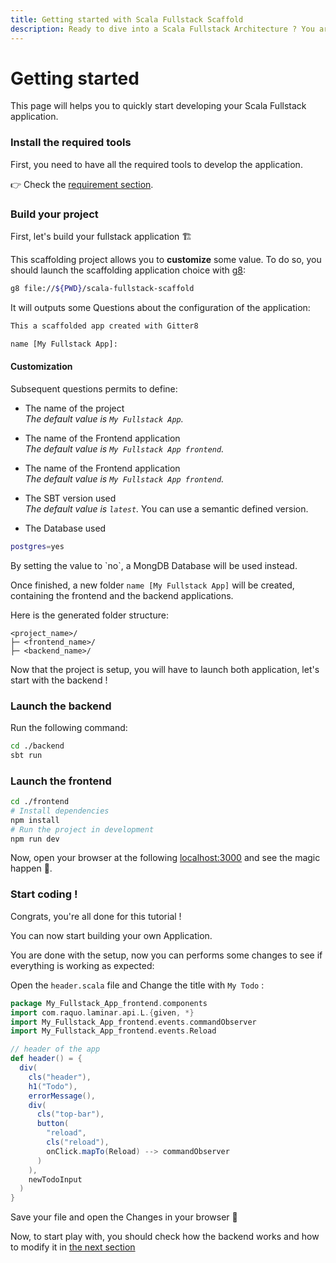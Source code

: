 ```yaml
---
title: Getting started with Scala Fullstack Scaffold
description: Ready to dive into a Scala Fullstack Architecture ? You are at the right place
---
```



# Getting started

This page will helps you to quickly start developing your Scala Fullstack application. 

<Steps>

### Install the required tools

First, you need to have all the required tools to develop the application. 

👉 Check the [requirement section](/requirements).


### Build your project

First, let's build your fullstack application 🏗️

This scaffolding project allows you to **customize** some value.
To do so, you should launch the scaffolding application choice with [g8](https://www.foundweekends.org/giter8/usage.html):

```bash
g8 file://${PWD}/scala-fullstack-scaffold

```

It will outputs some Questions about the configuration of the application:

```bash
This a scaffolded app created with Gitter8 

name [My Fullstack App]: 

```

#### Customization

Subsequent questions permits to define: 

- The name of the project   
*The default value is `My Fullstack App`.*

- The name of the Frontend application  
*The default value is `My Fullstack App frontend`.*

- The name of the Frontend application  
*The default value is `My Fullstack App frontend`.*

- The SBT version used  
*The default value is `latest`.* You can use a semantic defined version.

- The Database used
```bash
postgres=yes
```
<Callout type="info">
By setting the value to `no`, a MongDB Database will be used instead.
</Callout>


Once finished, a new folder `name [My Fullstack App]` will be created, containing the frontend and the backend applications.

Here is the generated folder structure:

```
<project_name>/
├─ <frontend_name>/
├─ <backend_name>/

```

Now that the project is setup, you will have to launch both application, let's start with the backend !

### Launch the backend

Run the following command:

```bash
cd ./backend
sbt run 
```

### Launch the frontend

```bash
cd ./frontend
# Install dependencies
npm install
# Run the project in development
npm run dev
```

Now, open your browser at the following [localhost:3000](http://localhost:3000) and see the magic happen 🌟.


### Start coding !

<Callout emoji="✅">
   Congrats, you're all done for this tutorial !

   You can now start building your own Application.
</Callout>

You are done with the setup, now you can performs some changes to see if everything is working as expected:

Open the `header.scala` file and Change the title with `My Todo` :

```scala filename="header.scala" {10} 
package My_Fullstack_App_frontend.components
import com.raquo.laminar.api.L.{given, *}
import My_Fullstack_App_frontend.events.commandObserver
import My_Fullstack_App_frontend.events.Reload

// header of the app
def header() = {
  div(
    cls("header"),
    h1("Todo"),
    errorMessage(),
    div(
      cls("top-bar"),
      button(
        "reload",
        cls("reload"),
        onClick.mapTo(Reload) --> commandObserver
      )
    ),
    newTodoInput
  )
}

```

Save your file and open the Changes in your browser 🤩

</Steps>

Now, to start play with, you should check how the backend works and how to modify it in [the next section](/going_further)

